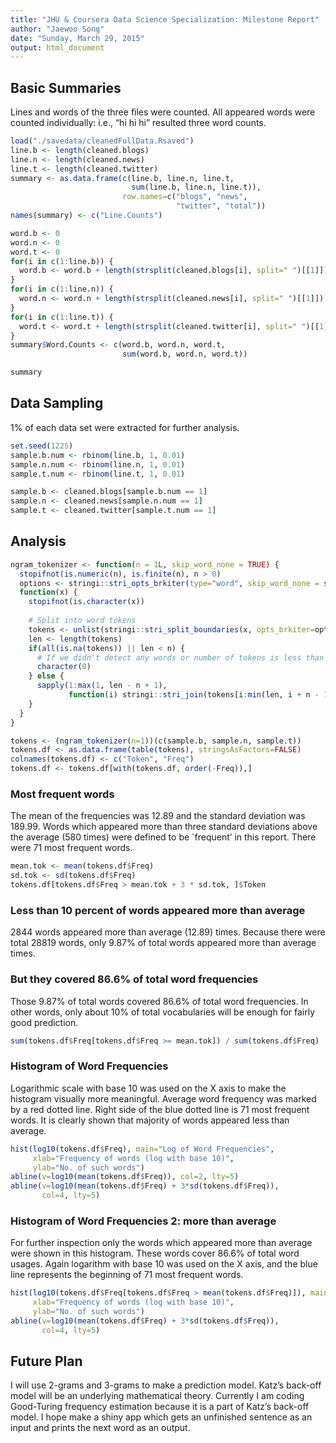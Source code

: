 ```yaml
---
title: "JHU & Coursera Data Science Specialization: Milestone Report"
author: "Jaewoo Song"
date: "Sunday, March 29, 2015"
output: html_document
---
```


## Basic Summaries
Lines and words of the three files were counted. All appeared words were counted individually: i.e., "hi hi hi" resulted three word counts.

```r
load("./savedata/cleanedFullData.Rsaved")
line.b <- length(cleaned.blogs)
line.n <- length(cleaned.news)
line.t <- length(cleaned.twitter)
summary <- as.data.frame(c(line.b, line.n, line.t,
                           sum(line.b, line.n, line.t)),
                         row.names=c("blogs", "news",
                                     "twitter", "total"))
names(summary) <- c("Line.Counts")

word.b <- 0
word.n <- 0
word.t <- 0
for(i in c(1:line.b)) {
  word.b <- word.b + length(strsplit(cleaned.blogs[i], split=" ")[[1]])
}
for(i in c(1:line.n)) {
  word.n <- word.n + length(strsplit(cleaned.news[i], split=" ")[[1]])
}
for(i in c(1:line.t)) {
  word.t <- word.t + length(strsplit(cleaned.twitter[i], split=" ")[[1]])
}
summary$Word.Counts <- c(word.b, word.n, word.t,
                         sum(word.b, word.n, word.t))
```

```r
summary
```

## Data Sampling
1% of each data set were extracted for further analysis.
```r
set.seed(1225)
sample.b.num <- rbinom(line.b, 1, 0.01)
sample.n.num <- rbinom(line.n, 1, 0.01)
sample.t.num <- rbinom(line.t, 1, 0.01)

sample.b <- cleaned.blogs[sample.b.num == 1]
sample.n <- cleaned.news[sample.n.num == 1]
sample.t <- cleaned.twitter[sample.t.num == 1]
```

## Analysis
```r
ngram_tokenizer <- function(n = 1L, skip_word_none = TRUE) {
  stopifnot(is.numeric(n), is.finite(n), n > 0)
  options <- stringi::stri_opts_brkiter(type="word", skip_word_none = skip_word_none)
  function(x) {
    stopifnot(is.character(x))
    
    # Split into word tokens
    tokens <- unlist(stringi::stri_split_boundaries(x, opts_brkiter=options))
    len <- length(tokens)
    if(all(is.na(tokens)) || len < n) {
      # If we didn't detect any words or number of tokens is less than n return empty vector
      character(0)
    } else {
      sapply(1:max(1, len - n + 1),
             function(i) stringi::stri_join(tokens[i:min(len, i + n - 1)], collapse = " "))
    }
  }
}

tokens <- (ngram_tokenizer(n=1))(c(sample.b, sample.n, sample.t))
tokens.df <- as.data.frame(table(tokens), stringsAsFactors=FALSE)
colnames(tokens.df) <- c("Token", "Freq")
tokens.df <- tokens.df[with(tokens.df, order(-Freq)),]
```

### Most frequent words
The mean of the frequencies was 12.89 and the standard deviation was 189.99. Words which appeared more than three standard deviations above the average (580 times) were defined to be `frequent' in this report. There were 71 most frequent words.
```r
mean.tok <- mean(tokens.df$Freq)
sd.tok <- sd(tokens.df$Freq)
tokens.df[tokens.df$Freq > mean.tok + 3 * sd.tok, ]$Token
```

### Less than 10 percent of words appeared more than average
2844 words appeared more than average (12.89) times. Because there were total 28819 words, only 9.87\% of total words appeared more than average times.

### But they covered 86.6\% of total word frequencies
Those 9.87\% of total words covered 86.6\% of total word frequencies. In other words, only about 10\% of total vocabularies will be enough for fairly good prediction.
```r
sum(tokens.df$Freq[tokens.df$Freq >= mean.tok]) / sum(tokens.df$Freq)
```

### Histogram of Word Frequencies
Logarithmic scale with base 10 was used on the X axis to make the histogram visually more meaningful. Average word frequency was marked by a red dotted line. Right side of the blue dotted line is 71 most frequent words. It is clearly shown that majority of words appeared less than average.
```r
hist(log10(tokens.df$Freq), main="Log of Word Frequencies",
     xlab="Frequency of words (log with base 10)",
     ylab="No. of such words")
abline(v=log10(mean(tokens.df$Freq)), col=2, lty=5)
abline(v=log10(mean(tokens.df$Freq) + 3*sd(tokens.df$Freq)),
       col=4, lty=5)
```

### Histogram of Word Frequencies 2: more than average
For further inspection only the words which appeared more than average were shown in this histogram. These words cover 86.6\% of total word usages. Again logarithm with base 10 was used on the X axis, and the blue line represents the beginning of 71 most frequent words.
```r
hist(log10(tokens.df$Freq[tokens.df$Freq > mean(tokens.df$Freq)]), main="Log of Word Frequencies (above average)",
     xlab="Frequency of words (log with base 10)",
     ylab="No. of such words")
abline(v=log10(mean(tokens.df$Freq) + 3*sd(tokens.df$Freq)),
       col=4, lty=5)
```

## Future Plan
I will use 2-grams and 3-grams to make a prediction model. Katz's back-off model will be an underlying mathematical theory. Currently I am coding Good-Turing frequency estimation because it is a part of Katz's back-off model. I hope make a shiny app which gets an unfinished sentence as an input and prints the next word as an output.